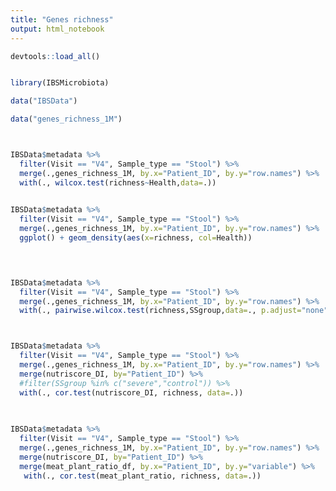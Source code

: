 ```yaml
---
title: "Genes richness"
output: html_notebook
---
```




```r

devtools::load_all()


library(IBSMicrobiota)


```



```r

data("IBSData")

data("genes_richness_1M")




```



```r


IBSData$metadata %>%
  filter(Visit == "V4", Sample_type == "Stool") %>%
  merge(.,genes_richness_1M, by.x="Patient_ID", by.y="row.names") %>%
  with(., wilcox.test(richness~Health,data=.))
  

IBSData$metadata %>%
  filter(Visit == "V4", Sample_type == "Stool") %>%
  merge(.,genes_richness_1M, by.x="Patient_ID", by.y="row.names") %>%
  ggplot() + geom_density(aes(x=richness, col=Health))



  
IBSData$metadata %>%
  filter(Visit == "V4", Sample_type == "Stool") %>%
  merge(.,genes_richness_1M, by.x="Patient_ID", by.y="row.names") %>%
  with(., pairwise.wilcox.test(richness,SSgroup,data=., p.adjust="none"))  




```



```r



IBSData$metadata %>%
  filter(Visit == "V4", Sample_type == "Stool") %>%
  merge(.,genes_richness_1M, by.x="Patient_ID", by.y="row.names") %>%
  merge(nutriscore_DI, by="Patient_ID") %>%
  #filter(SSgroup %in% c("severe","control")) %>%
  with(., cor.test(nutriscore_DI, richness, data=.))
  
  

```


```r

IBSData$metadata %>%
  filter(Visit == "V4", Sample_type == "Stool") %>%
  merge(.,genes_richness_1M, by.x="Patient_ID", by.y="row.names") %>%
  merge(nutriscore_DI, by="Patient_ID") %>%
  merge(meat_plant_ratio_df, by.x="Patient_ID", by.y="variable") %>%
   with(., cor.test(meat_plant_ratio, richness, data=.))



```


